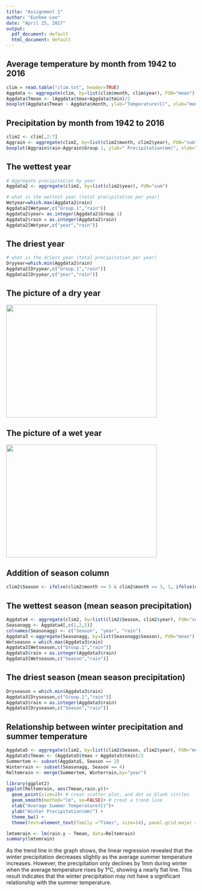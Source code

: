 ```yaml
---
title: "Assignment 1"
author: "Eunhee Lee"
date: "April 25, 2017"
output:
  pdf_document: default
  html_document: default
---
```



## Average temperature by month from 1942 to 2016

```r
clim = read.table("clim.txt", header=TRUE)
Aggdata <- aggregate(clim, by=list(clim$month, clim$year), FUN="mean")
Aggdata$Tmean <- (Aggdata$tmax+Aggdata$tmin)/2
boxplot(Aggdata$Tmean ~ Aggdata$month, ylab="Temperature(C)", xlab="month", col="orange")
```



## Precipitation by month from 1942 to 2016
```r
clim2 <- clim[,2:7]
Aggrain <- aggregate(clim2, by=list(clim2$month, clim2$year), FUN="sum")
boxplot(Aggrain$rain~Aggrain$Group.1, ylab=" Precipitation(mm)", xlab="month", col="blue")
```

## The wettest year
```r
# Aggregate precipitation by year 
Aggdata2 <- aggregate(clim2, by=list(clim2$year), FUN="sum")

# what is the wettest year (total precipitation per year)
Wetyear=which.max(Aggdata2$rain)
Aggdata2[Wetyear,c("Group.1","rain")]
Aggdata2$year= as.integer(Aggdata2$Group.1)
Aggdata2$rain = as.integer(Aggdata2$rain)
Aggdata2[Wetyear,c("year","rain")]
```


## The driest year
```r
# what is the driest year (total precipitation per year)
Dryyear=which.min(Aggdata2$rain)
Aggdata2[Dryyear,c("Group.1","rain")]
Aggdata2[Dryyear,c("year","rain")]

```

## The picture of a dry year

<div align="left">
<img src = "drought.jpg" height=300, width=400>
</div>

## The picture of a wet year

<div align="left">
<img src = "flood.jpg" height=300, width=400>
</div>


## Addition of season column

```r
clim2$Season <- ifelse(clim2$month <= 5 & clim2$month >= 3, 1, ifelse(clim2$month <= 8, 2,(ifelse(clim2$month <= 11, 3, 4))))
```

## The wettest season (mean season precipitation)
```r
Aggdata4 <- aggregate(clim2, by=list(clim2$Season, clim2$year), FUN="sum")
Seasonagg <- Aggdata4[,c(1,2,5)]
colnames(Seasonagg) <- c("Season", "year", "rain")
Aggdata3 <-aggregate(Seasonagg, by=list(Seasonagg$Season), FUN="mean")
Wetseason = which.max(Aggdata3$rain)
Aggdata3[Wetseason,c("Group.1","rain")]
Aggdata3$rain = as.integer(Aggdata3$rain)
Aggdata3[Wetseason,c("Season","rain")]

```


## The driest season (mean season precipitation)
```r
Dryseason = which.min(Aggdata3$rain)
Aggdata3[Dryseason,c("Group.1","rain")]
Aggdata3$rain = as.integer(Aggdata3$rain)
Aggdata3[Dryseason,c("Season","rain")]
```

## Relationship between winter precipitation and summer temperature 
```r

Aggdata5 <- aggregate(clim2, by=list(clim2$Season, clim2$year), FUN="mean")
Aggdata5$Tmean <- (Aggdata5$tmax + Aggdata5$tmin)/2
Summertem <- subset(Aggdata5, Season == 2)
Winterrain <- subset(Seasonagg, Season == 4)
Reltemrain <- merge(Summertem, Winterrain,by="year")

library(ggplot2)
ggplot(Reltemrain, aes(Tmean,rain.y))+
  geom_point(size=2)+ # creat scatter plot, and dot as blank circles
  geom_smooth(method="lm", se=FALSE)+ # creat a trend line
  xlab("Average Summer Temperature(C)")+
  ylab("Winter Precipitation(mm)") +
  theme_bw() +
  theme(text=element_text(family ="Times", size=14), panel.grid.major = element_blank(),panel.grid.minor = element_blank())

lmtemrain <- lm(rain.y ~ Tmean, data=Reltemrain)
summary(lmtemrain) 


```

As the trend line in the graph shows, the linear regression revealed that the winter precipitation decreases slightly as the average summer temperature increases. However, the precipitation only declines by 1mm during winter when the average temperature rises by 1&deg;C, showing a nearly flat line. This result indicates that the winter precipitation may not have a significant relationship with the summer temperature.  



